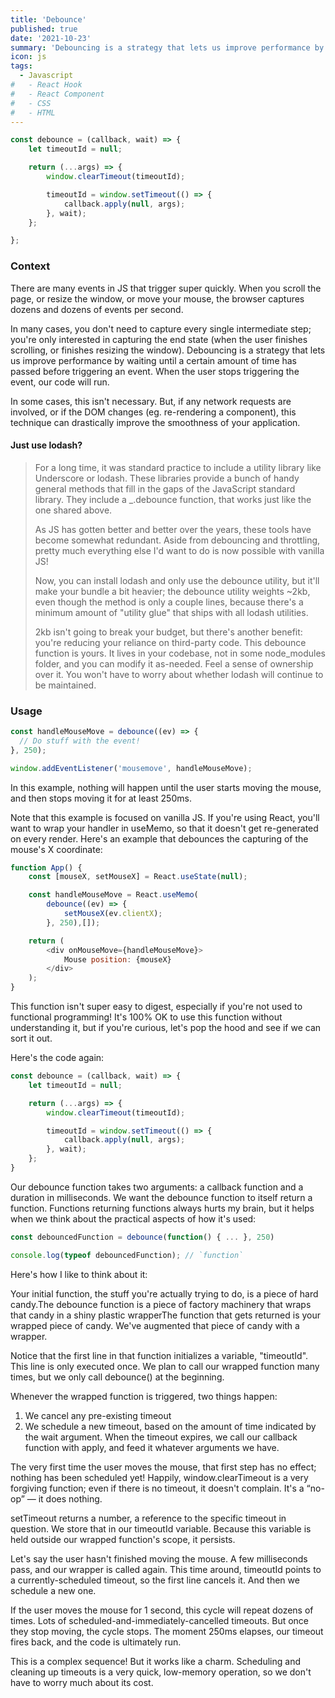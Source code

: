 ```yaml
---
title: 'Debounce'
published: true
date: '2021-10-23'
summary: 'Debouncing is a strategy that lets us improve performance by waiting until a certain amount of time has passed before triggering an event.'
icon: js
tags:
  - Javascript
#   - React Hook
#   - React Component
#   - CSS
#   - HTML
---
```


<CodeBlock>

```JavaScript:debounce.js
const debounce = (callback, wait) => {
    let timeoutId = null;

    return (...args) => {
        window.clearTimeout(timeoutId);

        timeoutId = window.setTimeout(() => {
            callback.apply(null, args);
        }, wait);
    };

};
```

</CodeBlock>

### Context

There are many events in JS that trigger super quickly.
When you scroll the page, or resize the window, or move your mouse, the browser captures dozens and dozens of events per second.

In many cases, you don't need to capture every single intermediate step; you're only interested in capturing the end state (when the user finishes scrolling, or finishes resizing the window).
Debouncing is a strategy that lets us improve performance by waiting until a certain amount of time has passed before triggering an event. When the user stops triggering the event, our code will run.

In some cases, this isn't necessary. But, if any network requests are involved, or if the DOM changes (eg. re-rendering a component), this technique can drastically improve the smoothness of your application.

#### Just use lodash?

> For a long time, it was standard practice to include a utility library like Underscore or lodash. These libraries provide a bunch of handy general methods that fill in the gaps of the JavaScript standard library. They include a \_.debounce function, that works just like the one shared above.
>
> As JS has gotten better and better over the years, these tools have become somewhat redundant. Aside from debouncing and throttling, pretty much everything else I'd want to do is now possible with vanilla JS!
>
> Now, you can install lodash and only use the debounce utility, but it'll make your bundle a bit heavier; the debounce utility weights ~2kb, even though the method is only a couple lines, because there's a minimum amount of "utility glue" that ships with all lodash utilities.
>
> 2kb isn't going to break your budget, but there's another benefit: you're reducing your reliance on third-party code. This debounce function is yours. It lives in your codebase, not in some node_modules folder, and you can modify it as-needed. Feel a sense of ownership over it. You won't have to worry about whether lodash will continue to be maintained.

### Usage

<CodeBlock>

```JavaScript:debounceExample.js
const handleMouseMove = debounce((ev) => {
  // Do stuff with the event!
}, 250);

window.addEventListener('mousemove', handleMouseMove);
```

</CodeBlock>

In this example, nothing will happen until the user starts moving the mouse, and then stops moving it for at least 250ms.

Note that this example is focused on vanilla JS. If you're using React, you'll want to wrap your handler in useMemo, so that it doesn't get re-generated on every render. Here's an example that debounces the capturing of the mouse's X coordinate:

<CodeBlock>

```jsx:debounceExample.js
function App() {
    const [mouseX, setMouseX] = React.useState(null);

    const handleMouseMove = React.useMemo(
        debounce((ev) => {
            setMouseX(ev.clientX);
        }, 250),[]);

    return (
        <div onMouseMove={handleMouseMove}>
            Mouse position: {mouseX}
        </div>
    );
}
```

</CodeBlock>

This function isn't super easy to digest, especially if you're not used to functional programming! It's 100% OK to use this function without understanding it, but if you're curious, let's pop the hood and see if we can sort it out.

Here's the code again:

<CodeBlock>

```jsx:debounceExample.js
const debounce = (callback, wait) => {
    let timeoutId = null;

    return (...args) => {
        window.clearTimeout(timeoutId);

        timeoutId = window.setTimeout(() => {
            callback.apply(null, args);
        }, wait);
    };
}
```

</CodeBlock>

Our debounce function takes two arguments: a callback function and a duration in milliseconds.
We want the debounce function to itself return a function. Functions returning functions always hurts my brain, but it helps when we think about the practical aspects of how it's used:

<CodeBlock>

```jsx:debounceExample.js
const debouncedFunction = debounce(function() { ... }, 250)

console.log(typeof debouncedFunction); // `function`
```

</CodeBlock>

Here's how I like to think about it:

Your initial function, the stuff you're actually trying to do, is a piece of hard candy.The debounce function is a piece of factory machinery that wraps that candy in a shiny plastic wrapperThe function that gets returned is your wrapped piece of candy. We've augmented that piece of candy with a wrapper.

Notice that the first line in that function initializes a variable, "timeoutId". This line is only executed once. We plan to call our wrapped function many times, but we only call debounce() at the beginning.

Whenever the wrapped function is triggered, two things happen:

1. We cancel any pre-existing timeout
2. We schedule a new timeout, based on the amount of time indicated by the wait argument. When the timeout expires, we call our callback function with apply, and feed it whatever arguments we have.

The very first time the user moves the mouse, that first step has no effect; nothing has been scheduled yet! Happily, window.clearTimeout is a very forgiving function; even if there is no timeout, it doesn't complain. It's a “no-op” — it does nothing.

setTimeout returns a number, a reference to the specific timeout in question. We store that in our timeoutId variable. Because this variable is held outside our wrapped function's scope, it persists.

Let's say the user hasn't finished moving the mouse. A few milliseconds pass, and our wrapper is called again. This time around, timeoutId points to a currently-scheduled timeout, so the first line cancels it. And then we schedule a new one.

If the user moves the mouse for 1 second, this cycle will repeat dozens of times. Lots of scheduled-and-immediately-cancelled timeouts. But once they stop moving, the cycle stops. The moment 250ms elapses, our timeout fires back, and the code is ultimately run.

This is a complex sequence! But it works like a charm. Scheduling and cleaning up timeouts is a very quick, low-memory operation, so we don't have to worry much about its cost.
